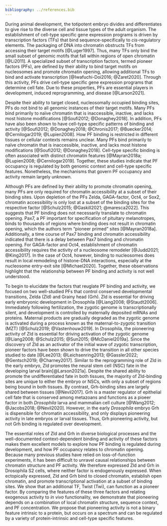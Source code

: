 ```yaml
---
bibliography: ../references.bib
---
```


During animal development, the totipotent embryo divides and differentiates to give rise to the diverse cell and tissue types of the adult organism.
The establishment of cell-type specific gene expression programs is driven by transcription factors (TFs) that bind sequence-specifically to *cis*-regulatory elements.
The packaging of DNA into chromatin obstructs TFs from accessing their target motifs [@Luger1997].
Thus, many TFs only bind the small subset of genomic motifs that fall within regions of open chromatin [@Li2011].
A specialized subset of transcription factors, termed pioneer factors (PFs), are defined by their ability to bind target motifs on nucleosomes and promote chromatin opening, allowing additional TFs to bind and activate transcription [@Iwafuchi-Doi2016; @Zaret2020].
Through this activity, PFs drive cell-type specific gene expression programs that determine cell fate.
Due to these properties, PFs are essential players in development, induced reprogramming, and disease [@Larson2021].

Despite their ability to target closed, nucleosomally occupied binding sites, PFs do not bind to all genomic instances of their target motifs.
Many PFs bind primarily to naïve chromatin that is inaccessible, inactive, and lacks most histone modifications [@Soufi2012; @Donaghey2018]. In addition, PFs have also been shown to have cell-type specific patterns of binding and activity [@Soufi2012; @Donaghey2018; @Chronis2017; @Buecker2014; @Cernilogar2019; @Lupien2008].
How PF binding is restricted in different tissues or cellular contexts remains unclear.
Many PFs bind primarily to naïve chromatin that is inaccessible, inactive, and lacks most histone modifications [@Soufi2012; @Donaghey2018].
Cell-type specific binding is often associated with distinct chromatin features [@Mayran2018a; @Lupien2008; @Cernilogar2019].
Together, these studies indicate that PF occupancy is regulated by both genomic context and cell-type specific features.
Nonetheless, the mechanisms that govern PF occupancy and activity remain largely unknown.

Although PFs are defined by their ability to promote chromatin opening, many PFs are only required for chromatin accessibility at a subset of their binding sites.
Upon depletion of the PFs Zelda, GAGA-factor, Oct4, or Sox2, chromatin accessibility is only lost at a subset of the binding sites for the respective factor [@Schulz2015; @Gaskill2021; @maresca2022].
This suggests that PF binding does not necessarily translate to chromatin opening.
Pax7, a PF important for specification of pituitary melanotropes, binds to thousands of regions where binding does not result in chromatin opening, which the authors term "pioneer primed" sites [@Mayran2018a].
Additionally, a time course of Pax7 binding and chromatin accessibility indicated that there is a delay between Pax7 binding and chromatin opening.
For GAGA-factor and Oct4, establishment of chromatin accessibility requires the activity of a nucleosome remodeler [@Judd2021; @King2017].
In the case of Oct4, however, binding to nucleosomes does result in local remodeling of histone-DNA interactions, especially at the nucleosome entry-exit site [@Michael2020].
Together, these observations highlight that the relationship between PF binding and activity is not well understood.

To begin to elucidate the factors that reuglate PF binding and activity, we focused on two well-studied PFs that control conserved developmental transitions, Zelda (Zld) and Grainy head (Grh).
Zld is essential for driving early embryonic development in Drosophila [@Liang2008; @Staudt2006].
Immediately following fertilization, the zygotic genome is transcriptionally silent, and development is controlled by maternally deposited mRNAs and proteins.
Maternal products are gradually degraded as the zygotic genome is activated during a process known as the maternal-to-zygotic transition (MZT) [@Schulz2019; @Vastenhouw2019].
In Drosophila, the pioneering activity of Zld is essential for driving activation of the zygotic genome [@Liang2008; @Schulz2015; @Sun2015; @McDaniel2019a].
Since the discovery of Zld as an activator of the initial wave of zygotic transcription, pioneer factors have been shown to drive the transition in all other species studied to date [@Lee2013; @Leichsenring2013; @Gassler2022; @Gentsch2019; @Charney2017].
Similar to the reprogramming role of Zld in the early embryo, Zld promotes the neural stem cell (NSC) fate in the developing larval brain[@Larson2021a].
Despite the shared ability to promote the undifferentiated fate in both tissues, the majority of Zld-binding sites are unique to either the embryo or NSCs, with only a subset of regions being bound in both tissues.
By contrast, Grh-binding sites are largely shared between tissues [@Nevil2017].
Grh is a master regulator of epithelial cell fate that is conserved among metazoans and functions as a pioeer factor in both *Drosophila* larva and mammalian cell culture [@Wang2012; @Jacobs2018; @Nevil2020].
However, in the early *Drosophila* embryo Grh is dispensible for chromatin accessibility, and only displays pioneering activity in late embryos or larval tissues.
Thus, Grh pioneering activity, but not Grh binding is regulated over development.

The essential roles of Zld and Grh in diverse biological processes and the well-documented context-dependent binding and activity of these factors makes them excellent models to explore how PF binding is regulated during development, and how PF occupancy relates to chromatin opening.
Because many previous studies have relied on loss-of-function experiments, it has been difficult to unravel causal relationships between chromatin structure and PF activity.
We therefore expressed Zld and Grh in Drosophila S2 cells, where neither factor is endogenously expressed.
When ectopically expressed, Zld and Grh bind to closed chromatin, establish open chromatin, and promote transcriptional activation at a subset of binding sites.
We show that an additional TF, Twist (Twi), can function as a pioneer factor.
By comparing the features of these three factors and relating exogenous activity to *in vivo* functionality, we demonstrate that pioneering depends on a combination of local chromatin structure, sequence context, and PF concentration.
We propose that pioneering activity is not a binary feature intrinsic to a protein, but occurs on a spectrum and can be regulated by a variety of protein-intrinsic and cell-type specific features.
